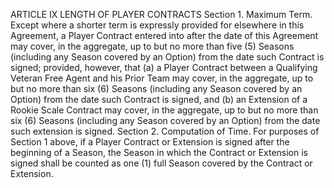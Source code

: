 ARTICLE IX
                         LENGTH OF PLAYER CONTRACTS
Section 1.      Maximum Term.
        Except where a shorter term is expressly provided for elsewhere in this Agreement, a
Player Contract entered into after the date of this Agreement may cover, in the aggregate, up to
but no more than five (5) Seasons (including any Season covered by an Option) from the date
such Contract is signed; provided, however, that (a) a Player Contract between a Qualifying
Veteran Free Agent and his Prior Team may cover, in the aggregate, up to but no more than
six (6) Seasons (including any Season covered by an Option) from the date such Contract is
signed, and (b) an Extension of a Rookie Scale Contract may cover, in the aggregate, up to but
no more than six (6) Seasons (including any Season covered by an Option) from the date such
extension is signed.
Section 2.      Computation of Time.
        For purposes of Section 1 above, if a Player Contract or Extension is signed after the
beginning of a Season, the Season in which the Contract or Extension is signed shall be counted
as one (1) full Season covered by the Contract or Extension.